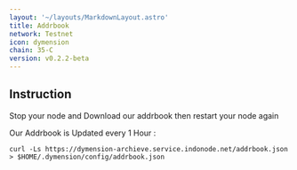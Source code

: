 ```yaml
---
layout: '~/layouts/MarkdownLayout.astro'
title: Addrbook
network: Testnet
icon: dymension
chain: 35-C
version: v0.2.2-beta
---
```

## Instruction

Stop your node and Download our addrbook then restart your node again

Our Addrbook is Updated every 1 Hour : 

```
curl -Ls https://dymension-archieve.service.indonode.net/addrbook.json > $HOME/.dymension/config/addrbook.json ​
```
